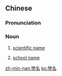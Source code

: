 {{also|学名}}
==Chinese==
{{zh-forms|s=学名}}

===Pronunciation===
{{zh-pron
|m=xuémíng
|c=hok6 meng4-2
|mn=ha̍k-miâ
|h=pfs=ho̍k-miàng
|md=hŏk-miàng
|cat=n
}}

===Noun===
{{zh-noun}}

# [[scientific name]] {{gloss|Latinised name given to a species according to the rules of binomial nomenclature}}
#: {{zh-x|斑馬 的 學名 是 @Hippotigris。|The zebra's '''scientific name''' is ''Hippotigris''.}}
# [[school name]] {{gloss|formal name given to Chinese adolescents, and used by older people to address them}}
#: {{zh-x|^@孫 ^@德明 的 學名 是 ^@孫 ^@文。|Sun Yat-sen's '''school name''' was Sun Wen.}}

[[zh-min-nan:學名]]
[[ko:學名]]
